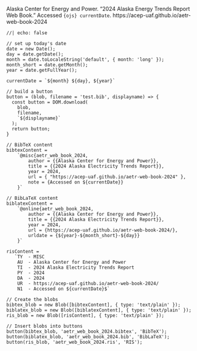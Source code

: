 Alaska Center for Energy and Power. "2024 Alaska Energy Trends Report Web Book." Accessed `{ojs} currentDate`. https://acep-uaf.github.io/aetr-web-book-2024

<!-- [BibTeX](/citations/aetr_web_book_2024.bibtex)  
[BibLaTeX](/citations/aetr_web_book_2024.bib)  
[RIS](/citations/aetr_web_book_2024.ris)   -->


```ojs
//| echo: false

// set up today's date
date = new Date();
day = date.getDate();
month = date.toLocaleString('default', { month: 'long' });
month_short = date.getMonth();
year = date.getFullYear();

currentDate = `${month} ${day}, ${year}`

// build a button
button = (blob, filename = 'test.bib', displayname) => {
  const button = DOM.download(
    blob,
    filename,
    `${displayname}`
  );
  return button;
}

// BibTeX content
bibtexContent = 
    `@misc{aetr_web_book_2024,
        author = {{Alaska Center for Energy and Power}},
        title = {{2024 Alaska Electricity Trends Report}},
        year = 2024,
        url = { "https://acep-uaf.github.io/aetr-web-book-2024" },
        note = {Accessed on ${currentDate}}
    }`

// BibLaTeX content
biblatexContent = 
    `@online{aetr_web_book_2024,
        author = {{Alaska Center for Energy and Power}},
        title = {{2024 Alaska Electricity Trends Report}},
        year = 2024,
        url = {https://acep-uaf.github.io/aetr-web-book-2024/},
        urldate = {${year}-${month_short}-${day}}
    }`

risContent = 
   `TY  - MISC
    AU  - Alaska Center for Energy and Power
    TI  - 2024 Alaska Electricity Trends Report
    PY  - 2024
    DA  - 2024
    UR  - https://acep-uaf.github.io/aetr-web-book-2024/
    N1  - Accessed on ${currentDate}$`

// Create the blobs
bibtex_blob = new Blob([bibtexContent], { type: 'text/plain' });
biblatex_blob = new Blob([biblatexContent], { type: 'text/plain' }); 
ris_blob = new Blob([risContent], { type: 'text/plain' }); 

// Insert blobs into buttons
button(bibtex_blob, 'aetr_web_book_2024.bibtex', 'BibTeX');
button(biblatex_blob, 'aetr_web_book_2024.bib', 'BibLaTeX');
button(ris_blob, 'aetr_web_book_2024.ris', 'RIS');


```